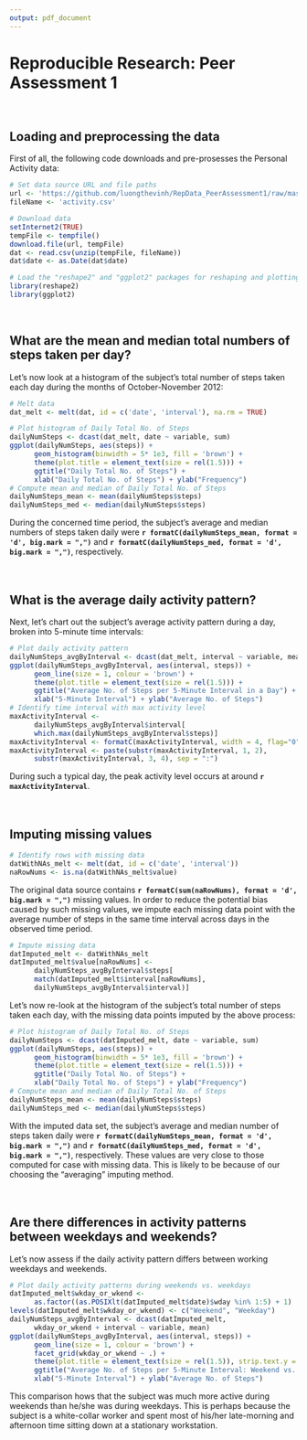 ```yaml
---
output: pdf_document
---
```

# Reproducible Research: Peer Assessment 1
<br>



## Loading and preprocessing the data
First of all, the following code downloads and pre-prosesses the Personal Activity data:
```r
# Set data source URL and file paths
url <- 'https://github.com/luongthevinh/RepData_PeerAssessment1/raw/master/activity.zip'
fileName <- 'activity.csv'

# Download data
setInternet2(TRUE)
tempFile <- tempfile()
download.file(url, tempFile)
dat <- read.csv(unzip(tempFile, fileName))
dat$date <- as.Date(dat$date)

# Load the "reshape2" and "ggplot2" packages for reshaping and plotting data
library(reshape2)
library(ggplot2)
```
<br>



## What are the mean and median total numbers of steps taken per day?
Let's now look at a histogram of the subject's total number of steps taken each day during the months of October-November 2012:
```r
# Melt data
dat_melt <- melt(dat, id = c('date', 'interval'), na.rm = TRUE)

# Plot histogram of Daily Total No. of Steps
dailyNumSteps <- dcast(dat_melt, date ~ variable, sum)
ggplot(dailyNumSteps, aes(steps)) +
      geom_histogram(binwidth = 5* 1e3, fill = 'brown') +
      theme(plot.title = element_text(size = rel(1.5))) +
      ggtitle("Daily Total No. of Steps") +
      xlab("Daily Total No. of Steps") + ylab("Frequency")
# Compute mean and median of Daily Total No. of Steps
dailyNumSteps_mean <- mean(dailyNumSteps$steps)
dailyNumSteps_med <- median(dailyNumSteps$steps)
```
During the concerned time period, the subject's average and median numbers of steps taken daily were **`r formatC(dailyNumSteps_mean, format = 'd', big.mark = ",")`** and **`r formatC(dailyNumSteps_med, format = 'd', big.mark = ",")`**, respectively.
<br><br><br>



## What is the average daily activity pattern?
Next, let's chart out the subject's average activity pattern during a day, broken into 5-minute time intervals:
``` r
# Plot daily activity pattern
dailyNumSteps_avgByInterval <- dcast(dat_melt, interval ~ variable, mean)
ggplot(dailyNumSteps_avgByInterval, aes(interval, steps)) +
      geom_line(size = 1, colour = 'brown') +
      theme(plot.title = element_text(size = rel(1.5))) +
      ggtitle("Average No. of Steps per 5-Minute Interval in a Day") +
      xlab("5-Minute Interval") + ylab("Average No. of Steps")
# Identify time interval with max activity level
maxActivityInterval <-
      dailyNumSteps_avgByInterval$interval[
      which.max(dailyNumSteps_avgByInterval$steps)]
maxActivityInterval <- formatC(maxActivityInterval, width = 4, flag="0")
maxActivityInterval <- paste(substr(maxActivityInterval, 1, 2),
      substr(maxActivityInterval, 3, 4), sep = ":")
```
During such a typical day, the peak activity level occurs at around **`r maxActivityInterval`**.
<br><br><br>



## Imputing missing values
``` r
# Identify rows with missing data
datWithNAs_melt <- melt(dat, id = c('date', 'interval'))
naRowNums <- is.na(datWithNAs_melt$value)
```
The original data source contains **`r formatC(sum(naRowNums), format = 'd', big.mark = ",")`** missing values. In order to reduce the potential bias caused by such missing values, we impute each missing data point with the average number of steps in the same time interval across days in the observed time period.
``` r
# Impute missing data
datImputed_melt <- datWithNAs_melt
datImputed_melt$value[naRowNums] <-
      dailyNumSteps_avgByInterval$steps[
      match(datImputed_melt$interval[naRowNums],
      dailyNumSteps_avgByInterval$interval)]
```
Let's now re-look at the histogram of the subject's total number of steps taken each day, with the missing data points imputed by the above process:
```r
# Plot histogram of Daily Total No. of Steps
dailyNumSteps <- dcast(datImputed_melt, date ~ variable, sum)
ggplot(dailyNumSteps, aes(steps)) +
      geom_histogram(binwidth = 5* 1e3, fill = 'brown') +
      theme(plot.title = element_text(size = rel(1.5))) +
      ggtitle("Daily Total No. of Steps") +
      xlab("Daily Total No. of Steps") + ylab("Frequency")
# Compute mean and median of Daily Total No. of Steps
dailyNumSteps_mean <- mean(dailyNumSteps$steps)
dailyNumSteps_med <- median(dailyNumSteps$steps)
```
With the imputed data set, the subject's average and median number of steps taken daily were **`r formatC(dailyNumSteps_mean, format = 'd', big.mark = ",")`** and **`r formatC(dailyNumSteps_med, format = 'd', big.mark = ",")`**, respectively. These values are very close to those computed for case with missing data. This is likely to be because of our choosing the "averaging" imputing method.
<br><br><br>



## Are there differences in activity patterns between weekdays and weekends?
Let's now assess if the daily activity pattern differs between working weekdays and weekends.
``` r
# Plot daily activity patterns during weekends vs. weekdays
datImputed_melt$wkday_or_wkend <-
      as.factor((as.POSIXlt(datImputed_melt$date)$wday %in% 1:5) + 1)
levels(datImputed_melt$wkday_or_wkend) <- c("Weekend", "Weekday")
dailyNumSteps_avgByInterval <- dcast(datImputed_melt,
      wkday_or_wkend + interval ~ variable, mean)
ggplot(dailyNumSteps_avgByInterval, aes(interval, steps)) +
      geom_line(size = 1, colour = 'brown') +
      facet_grid(wkday_or_wkend ~ .) +
      theme(plot.title = element_text(size = rel(1.5)), strip.text.y = element_text(angle=0)) +
      ggtitle("Average No. of Steps per 5-Minute Interval: Weekend vs. Weekday") +
      xlab("5-Minute Interval") + ylab("Average No. of Steps")
```
This comparison hows that the subject was much more active during weekends than he/she was during weekdays. This is perhaps because the subject is a white-collar worker and spent most of his/her late-morning and afternoon time sitting down at a stationary workstation.